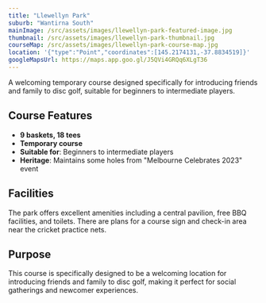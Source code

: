 ```yaml
---
title: "Llewellyn Park"
suburb: "Wantirna South"
mainImage: /src/assets/images/llewellyn-park-featured-image.jpg
thumbnail: /src/assets/images/llewellyn-park-thumbnail.jpg
courseMap: /src/assets/images/llewellyn-park-course-map.jpg
location: '{"type":"Point","coordinates":[145.2174131,-37.8834519]}'
googleMapsUrl: https://maps.app.goo.gl/J5QVi4GRQq6XLgT36
---
```


A welcoming temporary course designed specifically for introducing friends and family to disc golf, suitable for beginners to intermediate players.

## Course Features
- **9 baskets, 18 tees**
- **Temporary course**
- **Suitable for**: Beginners to intermediate players
- **Heritage**: Maintains some holes from "Melbourne Celebrates 2023" event

## Facilities
The park offers excellent amenities including a central pavilion, free BBQ facilities, and toilets. There are plans for a course sign and check-in area near the cricket practice nets.

## Purpose
This course is specifically designed to be a welcoming location for introducing friends and family to disc golf, making it perfect for social gatherings and newcomer experiences.